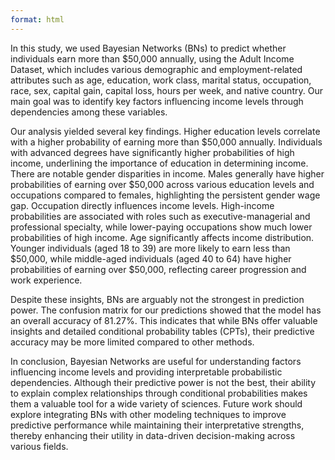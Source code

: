 ```yaml
---
format: html
---
```


In this study, we used Bayesian Networks (BNs) to predict whether individuals earn more than \$50,000 annually, using the Adult Income Dataset, which includes various demographic and employment-related attributes such as age, education, work class, marital status, occupation, race, sex, capital gain, capital loss, hours per week, and native country. Our main goal was to identify key factors influencing income levels through dependencies among these variables.

Our analysis yielded several key findings. Higher education levels correlate with a higher probability of earning more than \$50,000 annually. Individuals with advanced degrees have significantly higher probabilities of high income, underlining the importance of education in determining income. There are notable gender disparities in income. Males generally have higher probabilities of earning over \$50,000 across various education levels and occupations compared to females, highlighting the persistent gender wage gap. Occupation directly influences income levels. High-income probabilities are associated with roles such as executive-managerial and professional specialty, while lower-paying occupations show much lower probabilities of high income. Age significantly affects income distribution. Younger individuals (aged 18 to 39) are more likely to earn less than \$50,000, while middle-aged individuals (aged 40 to 64) have higher probabilities of earning over \$50,000, reflecting career progression and work experience.

Despite these insights, BNs are arguably not the strongest in prediction power. The confusion matrix for our predictions showed that the model has an overall accuracy of 81.27%. This indicates that while BNs offer valuable insights and detailed conditional probability tables (CPTs), their predictive accuracy may be more limited compared to other methods.

In conclusion, Bayesian Networks are useful for understanding factors influencing income levels and providing interpretable probabilistic dependencies. Although their predictive power is not the best, their ability to explain complex relationships through conditional probabilities makes them a valuable tool for a wide variety of sciences. Future work should explore integrating BNs with other modeling techniques to improve predictive performance while maintaining their interpretative strengths, thereby enhancing their utility in data-driven decision-making across various fields.
